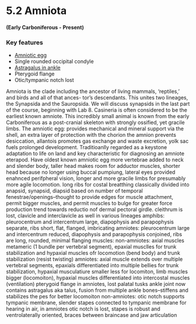# 5.2 Amniota
#### (Early Carboniferous - Present)
### Key features
  * [Amniotic egg](99pythondorsal)
  * Single rounded occipital condyle
  * [Astragalus in ankle](99pythonventral)
  * Pterygoid flange
  * Otic/tympanic notch lost

Amniota is the clade including the ancestor of living mammals, ‘reptiles,’ and birds and all of that ances- tor’s descendants. This unites two lineages, the Synapsida and the Sauropsida. We will discuss synapsids in the last part of the course, beginning with Lab 8. Casineria is often considered to be the earliest known amniote. This incredibly small animal is known from the early Carboniferous as a post-cranial skeleton with strongly ossified, yet gracile limbs.
The amniotic egg: provides mechanical and mineral support via the shell, an extra layer of protection with the chorion the amnion prevents desiccation, allantois promotes gas exchange and waste excretion, yolk sac fuels prolonged development. Traditioanlly regarded as a keystone adaptation to life on land and key characteristic for diagnosing an amniote eterapod. Have oldest known amniotic egg
more vertebrae added to neck and slender body, taller head makes room for adductor muscles, shorter head because no longer using buccal pumpiung, lateral eyes provided enahnced perifpheral vision, longer and more gracile limbs for presumably more agile locomotion. long ribs for costal breatthing
classically divided into anapsid, synapsid, diapsid based on number of temporal fenestrae/openings–thought to provide edges for muscle attachment, permit bigger muscles, and permit muscles to bulge for greater force production
trend towards reductio nof dermal pectoral girdle. cleithrum is lost, clavicle and interclavicle as well in various lineages
amphibs: pleurocentrum and intercentrum large, diapophysis and parapophysis separate, ribs short, flat, flanged, imbricating amniotes: pleurocentrum large and intercentrum reduced, diapophysis and parapophysis conjoined, ribs are long, rounded, minimal flanging
muscles: non-amniotes: axial muscles metameric (1 bundle per vertebral segment), epaxial musclles for trunk stabilization and hypaxial muscles ofr locomotion (bend body) and trunk stabilization (resist twisting) amniotes: axial muscle extends over multiple vertebral segments, epaxials differentiated into multiple bellies for trunk stabilization, hypaxial musculatiure smaller less for locomiton, limb muscles bigger (locomoiton), hypaxial muscles differentiated into intercostal muscles (ventilation)
pterygoid flange in amniotes, lost palatal tusks
ankle joint now contains astragalus aka talus, fusion from multiple ankle bones–stiffens and stabilizes the pes for better locomoiton
non-amniotes: otic notch supports tympanic membrane, slender stapes connected to tympanic membrane for hearing in air, in amniotes otic notch is lost, stapes is robust and ventrolaterally oriented, braces between braincase and jaw articulation
